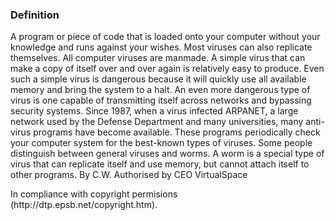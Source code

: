 ===Definition===
A program or piece of code that is loaded onto your computer without your knowledge and runs against your wishes. Most viruses can also replicate themselves. All computer viruses are manmade. A simple virus that can make a copy of itself over and over again is relatively easy to produce. Even such a simple virus is dangerous because it will quickly use all available memory and bring the system to a halt. An even more dangerous type of virus is one capable of transmitting itself across networks and bypassing security systems. Since 1987, when a virus infected ARPANET, a large network used by the Defense Department and many universities, many anti-virus programs have become available. These programs periodically check your computer system for the best-known types of viruses. Some people distinguish between general viruses and worms. A worm is a special type of virus that can replicate itself and use memory, but cannot attach itself to other programs. By C.W. Authorised by CEO VirtualSpace

In compliance with copyright permisions (http://dtp.epsb.net/copyright.htm).
